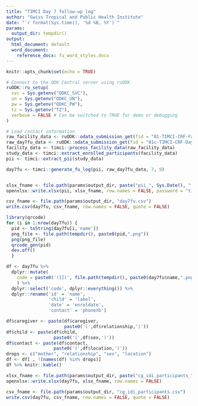 ```yaml
---
title: "TIMCI Day 7 follow-up log"
author: "Swiss Tropical and Public Health Institute"
date: "`r format(Sys.time(), '%d %B, %Y')`"
params:
  output_dir: tempdir()
output:
  html_document: default
  word_document:
    reference_docx: fu_word_styles.docx
---
```


```r
knitr::opts_chunk$set(echo = TRUE)
```

```r
# Connect to the ODK Central server using ruODK
ruODK::ru_setup(
  svc = Sys.getenv("ODKC_SVC"),
  un = Sys.getenv("ODKC_UN"),
  pw = Sys.getenv("ODKC_PW"),
  tz = Sys.getenv("TZ"),
  verbose = FALSE # Can be switched to TRUE for demo or debugging
)
```

```r
# Load contact information
raw_facility_data <- ruODK::odata_submission_get(fid = "01-TIMCI-CRF-Facility")
raw_day7fu_data <- ruODK::odata_submission_get(fid = "01c-TIMCI-CRF-Day7")
facility_data <- timci::process_facility_data(raw_facility_data)
study_data <- timci::extract_enrolled_participants(facility_data)
pii <- timci::extract_pii(study_data)
```

```r
day7fu <- timci::generate_fu_log(pii, raw_day7fu_data, 7, 9)
```

```r
```

```r
xlsx_fname <- file.path(params$output_dir, paste("pii_", Sys.Date(), ".xlsx", sep = ""))
openxlsx::write.xlsx(pii, xlsx_fname, row.names = FALSE, password = "timcitest")
```

```r
csv_fname <- file.path(params$output_dir, "day7fu.csv")
write.csv(day7fu, csv_fname, row.names = FALSE, quote = FALSE)
```

```r
library(qrcode)
for (i in 1:nrow(day7fu)) {
  pid <- toString(day7fu[i,'name'])
  png_file <- file.path(tempdir(), paste0(pid,".png"))
  png(png_file)
  qrcode_gen(pid)
  dev.off()
  }

df <- day7fu %>%
  dplyr::mutate(
    code = paste0('![](', file.path(tempdir(), paste0(day7fu$name,".png")), ')', '{width=0.75in}')
    ) %>%
  dplyr::select('code', dplyr::everything()) %>%
  dplyr::rename('id' = 'name',
                'child' = 'label',
                'date' = 'enroldate',
                'contact' = 'phonenb')

df$caregiver <- paste(df$caregiver,
                      paste0('(',df$relationship,')'))
df$child <- paste(df$child,
                  paste0('(',df$sex,')'))
df$contact <- paste(df$contact,
                  paste0('(',df$location,')'))
drops <- c("mother", "relationship", "sex", "location")
df <- df[ , !(names(df) %in% drops)]
df %>% knitr::kable()
```

```r
xlsx_fname <- file.path(params$output_dir, paste("cg_idi_participants_", Sys.Date(), ".xlsx", sep = ""))
openxlsx::write.xlsx(day7fu, xlsx_fname, row.names = FALSE)
```

```r
csv_fname <- file.path(params$output_dir, "cg_idi_participants.csv")
write.csv(day7fu, csv_fname, row.names = FALSE, quote = FALSE)
```
